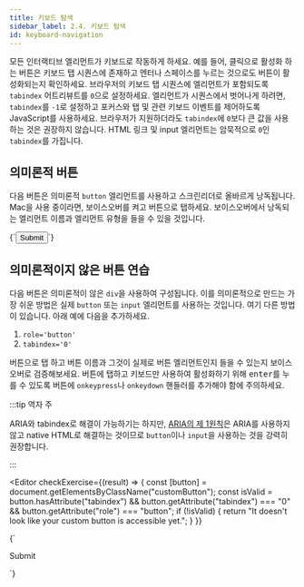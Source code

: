```yaml
---
title: 키보드 탐색
sidebar_label: 2.4. 키보드 탐색
id: keyboard-navigation
---
```


모든 인터랙티브 엘리먼트가 키보드로 작동하게 하세요. 예를 들어,
클릭으로 활성화 하는 버튼은 키보드 탭 시퀀스에 존재하고 엔터나 스페이스를 누르는 것으로도 버튼이 활성화되는지 확인하세요.
브라우저의 키보드 탭 시퀀스에 엘리먼트가 포함되도록
`tabindex` 어트리뷰트를 `0`으로 설정하세요. 엘리먼트가 시퀀스에서 벗어나게 하려면,
`tabindex`를 `-1`로 설정하고 포커스와 탭 및 관련 키보드 이벤트를 제어하도록
JavaScript를 사용하세요. 브라우저가 지원하더라도 `tabindex`에 `0`보다 큰 값을 사용하는 것은
권장하지 않습니다. HTML 링크 및 input 엘리먼트는
암묵적으로 `0`인 `tabindex`를 가집니다.

## 의미론적 버튼

다음 버튼은 의미론적 `button` 엘리먼트를 사용하고 스크린리더로 올바르게 낭독됩니다.
Mac을 사용 중이라면, 보이스오버를 켜고 버튼으로 탭하세요.
보이스오버에서 낭독되는
엘리먼트 이름과 엘리먼트 유형을 들을 수 있을 것입니다.

<Editor>
  {`<button onclick="alert('Take a HIKE!')">
  Submit
</button>`}
</Editor>

## 의미론적이지 않은 버튼 연습

다음 버튼은 의미론적이 않은 `div`을 사용하여 구성됩니다.
이를 의미론적으로 만드는 가장 쉬운 방법은 실제 `button` 또는 `input` 엘리먼트를 사용하는 것입니다. 여기 다른 방법이 있습니다.
아래 예에 다음을 추가하세요.

1. `role='button'`
1. `tabindex='0'`

버튼으로 탭 하고 버튼 이름과 그것이 실제로 버튼 엘리먼트인지 들을 수 있는지 보이스오버로 검증해보세요.
버튼에 탭하고 키보드만 사용하여 활성화하기 위해 <kbd>enter</kbd>를 누를 수 있도록 버튼에 `onkeypress`나 `onkeydown` 핸들러를 추가해야 함에 주의하세요.

:::tip 역자 주

ARIA와 tabindex로 해결이 가능하기는 하지만, [ARIA의 제 1원칙](https://www.w3.org/TR/using-aria/#rule1)은 ARIA를 사용하지 않고 native HTML로 해결하는 것이므로 `button`이나 `input`을 사용하는 것을 강력히 권장합니다.

:::


<Editor
  checkExercise={(result) => {
    const [button] = document.getElementsByClassName("customButton");
    const isValid =
      button.hasAttribute("tabindex") &&
      button.getAttribute("tabindex") === "0" &&
      button.getAttribute("role") === "button";
    if (!isValid) {
      return "It doesn't look like your custom button is accessible yet.";
    }
  }}
>
  {`<div class='customButton'>
  Submit
</div>`}
</Editor>

